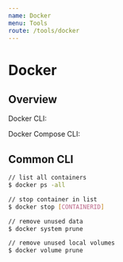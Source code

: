 ```yaml
---
name: Docker
menu: Tools
route: /tools/docker
---
```



# Docker

## Overview

Docker CLI: <ExternalLink href="https://docs.docker.com/engine/reference/commandline/cli/" text="Docker CLI" />

Docker Compose CLI: <ExternalLink href="https://docs.docker.com/compose/reference/" text="Docker Compose CLI" />

## Common CLI

```sh
// list all containers
$ docker ps -all

// stop container in list
$ docker stop [CONTAINERID]

// remove unused data
$ docker system prune

// remove unused local volumes
$ docker volume prune
```
